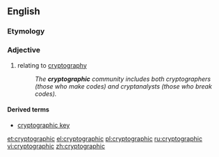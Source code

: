 ==English==

===Etymology===
{{suffix|cryptography|ic}}

===Adjective===
{{en-adj|-}}

# relating to [[cryptography]]
#: ''The '''cryptographic''' community includes both cryptographers (those who make codes) and cryptanalysts (those who break codes).''

====Derived terms====
* [[cryptographic key]]

[[et:cryptographic]]
[[el:cryptographic]]
[[pl:cryptographic]]
[[ru:cryptographic]]
[[vi:cryptographic]]
[[zh:cryptographic]]